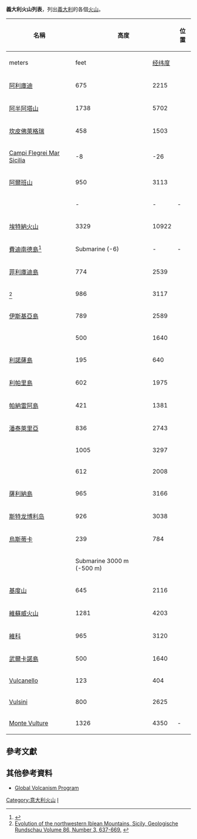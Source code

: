 '''義大利火山列表'''，列出[[義大利|義大利]]的各個[[火山|火山]]。

{| class="wikitable"
|-
! rowspan="2"|名稱 !!colspan ="2"| 高度 !! 位置  !!rowspan="2"| 最近噴發
|-
! meters!!feet!![[经纬度|经纬度]]
|- style="text-align:right;"
| style="text-align:left;"| [[阿利庫迪島|阿利庫迪]] || 675 || 2215 || {{coord|38.53|N|14.36|E|type:mountain}} || 28000年前
|- style="text-align:right;"
| style="text-align:left;"| [[阿半阿塔山|阿半阿塔山]] || 1738 || 5702 || {{coord|42.90|N|11.63|E|type:mountain}} || [[更新世|更新世]]
|- style="text-align:right;"
| style="text-align:left;"| [[坎皮佛萊格瑞|坎皮佛萊格瑞]] || 458 || 1503 || {{coord|40.827|N|14.139|E|type:mountain}} || 1538年
|- style="text-align:right;"
| style="text-align:left;"| [[Campi_Flegrei_Mar_Sicilia|Campi Flegrei Mar Sicilia]] || -8 || -26 || {{coord|37.10|N|12.70|E|type:mountain}} || 1911年
|- style="text-align:right;"
| style="text-align:left;"| [[阿爾班山|阿爾班山]]|| 950 || 3113 || {{coord|41.73|N|12.70|E|type:mountain}} || 7000年前
|- style="text-align:right;"
| style="text-align:left;"| {{link-en|西米里山|Cimini Hills}}
| -|| -|| -|| 800000年前
|- style="text-align:right;"
| style="text-align:left;"| [[埃特納火山|埃特納火山]] || 3329 || 10922 || {{coord|37.73|N|15.00|E|type:mountain}} || 2012年
|- style="text-align:right;"
| style="text-align:left;"| [[費迪南德島|費迪南德島]]<ref>{{cite web |author=A. e M. Grifasi |url=http://www.grifasi-sicilia.com/isolaferdinandeagbr.html |title=Sicily - Ferdinandea isle - the disappered isle |publisher=Grifasi-sicilia.com |date= |accessdate=2011-03-23 |archive-date=2011-05-26 |archive-url=https://web.archive.org/web/20110526135723/http://www.grifasi-sicilia.com/isolaferdinandeagbr.html |dead-url=no }}</ref>
| Submarine (-6)|| -|| -|| 1831年
|- style="text-align:right;"
| style="text-align:left;"| [[菲利庫迪島|菲利庫迪島]] || 774 || 2539 || {{coord|38.58|N|14.58|E|type:mountain}} {{cn|date= March 2012}} || 37000年前
|- style="text-align:right;"
| style="text-align:left;"| {{link-en|勞洛山|Monte Lauro}}<ref>[http://resources.metapress.com/pdf-preview.axd?code=9awpwl7a9qhvefnf&size=largest Evolution of the northwestern Iblean Mountains, Sicily, Geologische Rundschau Volume 86, Number 3, 637-669.] {{webarchive|url=https://web.archive.org/web/20110826022345/http://resources.metapress.com/pdf-preview.axd?code=9awpwl7a9qhvefnf&size=largest |date=2011-08-26 }}</ref>
| 986 || 3117 || {{coord|37.734|N|15.004|E|type:mountain}} || [[更新世|更新世]]
|- style="text-align:right;"
| style="text-align:left;"| [[伊斯基亞島|伊斯基亞島]] || 789 || 2589 || {{coord|40.73|N|13.98|E|type:mountain}} || 1302年
|- style="text-align:right;"
| style="text-align:left;"| {{link-en|拉德瑞洛|Larderello}} || 500 || 1640 || {{coord|43.25|N|10.87|E|type:mountain}} || 1282年
|- style="text-align:right;"
| style="text-align:left;"| [[利諾薩島|利諾薩島]] || 195 || 640 || {{coord|35.88|N|12.38|E|type:mountain}} || -
|- style="text-align:right;"
| style="text-align:left;"| [[利帕里島|利帕里島]] || 602 || 1975 || {{coord|38.48|N|14.95|E|type:mountain}} || 729年
|- style="text-align:right;"
| style="text-align:left;"| [[帕納雷阿島|帕納雷阿島]] || 421 || 1381 ||{{coord|38.63|N|15.07|E|type:isle}} || 10000年前
|- style="text-align:right;"
| style="text-align:left;"| [[潘泰萊里亞|潘泰萊里亞]] || 836 || 2743 || {{coord|36.77|N|12.02|E|type:mountain}} || 1891年
|- style="text-align:right;"
| style="text-align:left;"| {{link-en|羅卡蒙費納火山|Roccamonfina_(volcano)}} || 1005 || 3297 || {{coord|41.3|N|14.9|E|type:mountain}} || 52000年前 <ref>[http://www.eosnap.com/volcanoes/roccamonfina-volcano-italy/ Earth Snapshot • Roccamonfina Volcano, Italy] {{Wayback|url=http://www.eosnap.com/volcanoes/roccamonfina-volcano-italy/ |date=20120112061010 }} ''Earth Snapshot''</ref>

|- style="text-align:right;"
| style="text-align:left;"| {{link-en|薩巴提尼山|Monti Sabatini}} {{Verify source|date=July 2007}}
| 612 || 2008 || {{coord|42.5|N|12.5|E|type:mountain}} || 40000年前
|- style="text-align:right;"
| style="text-align:left;"| [[薩利納島|薩利納島]] || 965 || 3166 || {{coord|38.635|N|14.877|E|type:mountain}} || 13000年前
|- style="text-align:right;"
| style="text-align:left;"| [[斯特龙博利岛|斯特龙博利岛]] || 926 || 3038 || {{coord|38.79|N|15.21|E|type:mountain}} || 2013年
|- style="text-align:right;"
| style="text-align:left;"| [[烏斯蒂卡|烏斯蒂卡]] || 239 || 784|| {{coord|38.72|N|13.20|E|type:mountain}} || 150000年前
|- style="text-align:right;"
| style="text-align:left;"| {{link-en|馬希利|Marsili}} ||Submarine 3000 m (-500 m) || |||| -
|- style="text-align:right;"
| style="text-align:left;"| [[基度山|基度山]] || 645 || 2116 || {{coord|42.34|N|10.32|E|type:mountain}} || -
|- style="text-align:right;"
| style="text-align:left;"| [[維蘇威火山|維蘇威火山]] || 1281 || 4203 || {{coord|40.82|N|14.43|E|type:mountain}} || 1944年
|- style="text-align:right;"
| style="text-align:left;"| [[維科湖|維科]] || 965|| 3120 ||  || 95000年前
|- style="text-align:right;"
| style="text-align:left;"| [[武爾卡諾島|武爾卡諾島]] || 500 || 1640 || {{coord|38|24|13|N|14|57|42|E|type:mountain}} || 1890年
|- style="text-align:right;"
| style="text-align:left;"| [[Vulcanello|Vulcanello]] || 123 || 404 || {{coord|38.404|N|14.962|E|type:mountain}} || 1550年
|- style="text-align:right;"
| style="text-align:left;"| [[Vulsini|Vulsini]] || 800 || 2625 || {{coord|42.60|N|11.93|E|type:mountain}} || [[公元前104年|公元前104年]]
|- style="text-align:right;"
| style="text-align:left;"| [[Monte_Vulture|Monte Vulture]] || 1326 || 4350 || -|| 40000年前
|}

==參考文獻==
{{reflist}}

==其他參考資料==
* [http://www.volcano.si.edu/world/region.cfm?rnum=0101 Global Volcanism Program] {{Wayback|url=http://www.volcano.si.edu/world/region.cfm?rnum=0101 |date=20130120165814 }}

{{Italy topics}}

{{DEFAULTSORT:List Of Volcanoes In Italy}}
[[Category:意大利火山|Category:意大利火山]]
[[Category:火山列表|I]]